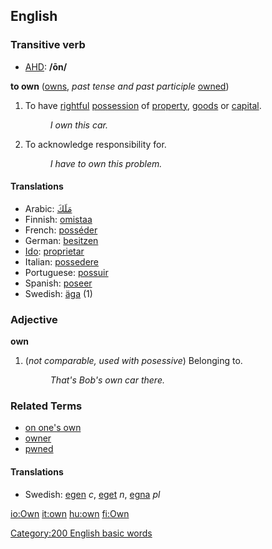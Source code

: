 ==English==
===Transitive verb===

*[[w:AHD|AHD]]: '''/ōn/'''

'''to own''' ([[owns]], ''past tense and past participle'' [[owned]])
#To have [[rightful]] [[possession]] of [[property]], [[goods]] or [[capital]].
#: ''I own this car.''
#To acknowledge responsibility for.
#: ''I have to own this problem.''

====Translations====
*Arabic: [[مَلَكَ]]
*Finnish: [[omistaa]]
*French: [[posséder]]
*German: [[besitzen]]
*[[Ido]]: [[proprietar]]
*Italian: [[possedere]]
*Portuguese: [[possuir]]
*Spanish: [[poseer]]
*Swedish: [[äga]] (1)

===Adjective===
'''own'''
# (''not comparable, used with posessive'') Belonging to.
#: ''That's Bob's own car there.''

===Related Terms===
*[[on one's own]]
*[[owner]]
*[[pwned]]

====Translations====
*Swedish: [[egen]] ''c'', [[eget]] ''n'', [[egna]] ''pl''
[[Category:200 English basic words]]

[[io:Own]]
[[it:own]]
[[hu:own]]
[[fi:Own]]
